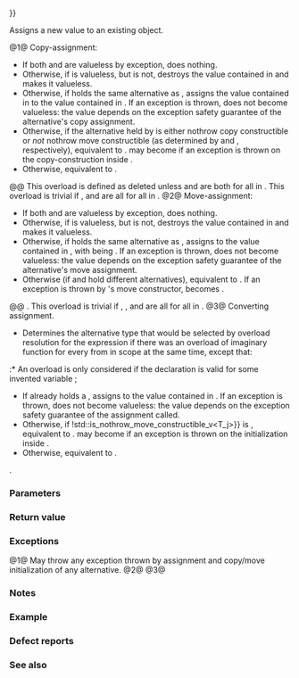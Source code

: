 {{cpp/utility/variant/title|operator{{=}}}}
{{cpp/utility/variant/navbar}}
{{dcl begin}}
{{dcl|num=1|since=c++17|1=
constexpr variant&amp; operator=( const variant&amp; rhs );
}}
{{dcl|num=2|since=c++17|1=
constexpr variant&amp; operator=( variant&amp;&amp; rhs ) noexcept(/* see below */);
}}
{{dcla|num=3|since=c++17|constexpr=c++20|1=
template&lt; class T &gt;
variant&amp; operator=( T&amp;&amp; t ) noexcept(/* see below */);
}}
{{dcl end}}

Assigns a new value to an existing {{tt|variant}} object.

@1@ Copy-assignment:
* If both {{c|*this}} and {{c|rhs}} are valueless by exception, does nothing.
* Otherwise, if {{c|rhs}} is valueless, but {{c|*this}} is not, destroys the value contained in {{c|*this}} and makes it valueless.
* Otherwise, if {{c|rhs}} holds the same alternative as {{c|*this}}, assigns the value contained in {{c|rhs}} to the value contained in {{c|*this}}. If an exception is thrown, {{c|*this}} does not become valueless: the value depends on the exception safety guarantee of the alternative's copy assignment.
* Otherwise, if the alternative held by {{c|rhs}} is either nothrow copy constructible or ''not'' nothrow move constructible (as determined by {{lc|std::is_nothrow_copy_constructible}} and {{lc|std::is_nothrow_move_constructible}}, respectively), equivalent to {{c|this-&gt;emplace&lt;rhs.index()&gt;(*std::get_if&lt;rhs.index()&gt;(std::addressof(rhs)))}}. {{c|*this}} may become {{rlpt|valueless_by_exception}} if an exception is thrown on the copy-construction inside {{rlpt|emplace}}.
* Otherwise, equivalent to {{c|1=this-&gt;operator=(variant(rhs))}}.
@@ This overload is defined as deleted unless {{c|std::is_copy_constructible_v&lt;T_i&gt;}} and {{c|std::is_copy_assignable_v&lt;T_i&gt;}} are both {{c|true}} for all {{tt|T_i}} in {{tt|Types...}}. This overload is trivial if {{c|std::is_trivially_copy_constructible_v&lt;T_i&gt;}},{{c|std::is_trivially_copy_assignable_v&lt;T_i&gt;}} and {{c|std::is_trivially_destructible_v&lt;T_i&gt;}} are all {{c|true}} for all {{tt|T_i}} in {{tt|Types...}}.
@2@ Move-assignment:
* If both {{c|*this}} and {{c|rhs}} are valueless by exception, does nothing.
* Otherwise, if {{c|rhs}} is valueless, but {{c|*this}} is not, destroys the value contained in {{c|*this}} and makes it valueless.
* Otherwise, if {{c|rhs}} holds the same alternative as {{c|*this}}, assigns {{c|std::move(*std::get_if&lt;j&gt;(std::addressof(rhs)))}} to the value contained in {{c|*this}}, with {{tt|j}} being {{tt|index()}}. If an exception is thrown, {{c|*this}} does not become valueless: the value depends on the exception safety guarantee of the alternative's move assignment.
* Otherwise (if {{c|rhs}} and {{c|*this}} hold different alternatives), equivalent to {{c|this-&gt;emplace&lt;rhs.index()&gt;(std::move(*std::get_if&lt;rhs.index()&gt;(std::addressof(rhs))))}}. If an exception is thrown by {{tt|T_i}}'s move constructor, {{c|*this}} becomes {{rlpt|valueless_by_exception}}.
@@ {{cpp/enable_if|{{c|std::is_move_constructible_v&lt;T_i&gt;}} and {{c|std::is_move_assignable_v&lt;T_i&gt;}} are both {{c|true}} for all {{tt|T_i}} in {{tt|Types...}}}}. This overload is trivial if {{c|std::is_trivially_move_constructible_v&lt;T_i&gt;}}, {{c|std::is_trivially_move_assignable_v&lt;T_i&gt;}}, and {{c|std::is_trivially_destructible_v&lt;T_i&gt;}} are all {{c|true}} for all {{tt|T_i}} in {{tt|Types...}}.
@3@ Converting assignment.
* Determines the alternative type {{tt|T_j}} that would be selected by overload resolution for the expression {{c|F(std::forward&lt;T&gt;(t))}} if there was an overload of imaginary function {{c|F(T_i)}} for every {{tt|T_i}} from {{tt|Types...}} in scope at the same time, except that:
:* An overload {{c|F(T_i)}} is only considered if the declaration {{c|1=T_i x[] = { std::forward&lt;T&gt;(t) };}} is valid for some invented variable {{tt|x}};
* If {{c|*this}} already holds a {{tt|T_j}}, assigns {{c|std::forward&lt;T&gt;(t)}} to the value contained in {{c|*this}}. If an exception is thrown, {{c|*this}} does not become valueless: the value depends on the exception safety guarantee of the assignment called.
* Otherwise, if {{c|std::is_nothrow_constructible_v&lt;T_j, T&gt; {{!!}} !std::is_nothrow_move_constructible_v&lt;T_j&gt;}} is {{c|true}}, equivalent to {{c|this-&gt;emplace&lt;j&gt;(std::forward&lt;T&gt;(t))}}. {{c|*this}} may become {{rlpt|valueless_by_exception}} if an exception is thrown on the initialization inside {{rlpt|emplace}}.
* Otherwise, equivalent to {{c|this-&gt;emplace&lt;j&gt;(T_j(std::forward&lt;T&gt;(t)))}}.
{{cpp/enable_if|{{rev inl|until=c++20|{{c|std::decay_t&lt;T&gt;}}}}{{rev inl|since=c++20|{{c|std::remove_cvref_t&lt;T&gt;}}}} is not the same type as {{rlpt|/|variant}} and {{c|std::is_assignable_v&lt;T_j&amp;, T&gt;}} is {{c|true}} and {{c|std::is_constructible_v&lt;T_j, T&gt;}} is {{c|true}} and the expression {{c|F(std::forward&lt;T&gt;(t))}} (with F being the above-mentioned set of imaginary functions) is well formed}}.
{{source|1=
std::variant&lt;std::string&gt; v1;
v1 = "abc"; // OK
std::variant&lt;std::string, std::string&gt; v2;
v2 = "abc"; // Error
std::variant &lt;std::string, bool&gt; v3;
v3 = "abc"; // OK, chooses string; bool is not a candidate
std::variant&lt;float, long, double&gt; v4; // holds float
v4 = 0; // OK, holds long; float and double are not candidates
}}

===Parameters===
{{par begin}}
{{par|rhs|another {{tt|variant}}}}
{{par|t|a value convertible to one of the variant's alternatives}}
{{par end}}

===Return value===
{{c|*this}}

===Exceptions===
@1@ May throw any exception thrown by assignment and copy/move initialization of any alternative.
@2@ {{noexcept|((std::is_nothrow_move_constructible_v&lt;Types&gt; &amp;&amp;
           std::is_nothrow_move_assignable_v&lt;Types&gt;) &amp;&amp; ...)}}
@3@ {{noexcept|std::is_nothrow_assignable_v&lt;T_j&amp;, T&gt; &amp;&amp;
         std::is_nothrow_constructible_v&lt;T_j, T&gt;}}

===Notes===
{{ftm begin}}
{{ftm|std=C++20|dr=yes|value=202106L|__cpp_lib_variant|Fully {{c/core|constexpr}} {{tt|std::variant}} {{vl|3}}}}
{{ftm end}}

===Example===
{{example
|code=
#include &lt;iomanip&gt;
#include &lt;iostream&gt;
#include &lt;string&gt;
#include &lt;type_traits&gt;
#include &lt;variant&gt;
 
std::ostream&amp; operator&lt;&lt;(std::ostream&amp; os, std::variant&lt;int, std::string&gt; const&amp; va)
{
    os &lt;&lt; ": { ";
 
    std::visit([&amp;](auto&amp;&amp; arg)
    {
        using T = std::decay_t&lt;decltype(arg)&gt;;
        if constexpr (std::is_same_v&lt;T, int&gt;)
            os &lt;&lt; arg;
        else if constexpr (std::is_same_v&lt;T, std::string&gt;)
            os &lt;&lt; std::quoted(arg);
    }, va);
 
    return os &lt;&lt; " };\n";
}
 
int main()
{
    std::variant&lt;int, std::string&gt; a{2017}, b{"CppCon"};
    std::cout &lt;&lt; "a" &lt;&lt; a &lt;&lt; "b" &lt;&lt; b &lt;&lt; '\n';
 
    std::cout &lt;&lt; "(1) operator=( const variant&amp; rhs )\n";
    a = b;
    std::cout &lt;&lt; "a" &lt;&lt; a &lt;&lt; "b" &lt;&lt; b &lt;&lt; '\n';
 
    std::cout &lt;&lt; "(2) operator=( variant&amp;&amp; rhs )\n";
    a = std::move(b);
    std::cout &lt;&lt; "a" &lt;&lt; a &lt;&lt; "b" &lt;&lt; b &lt;&lt; '\n';
 
    std::cout &lt;&lt; "(3) operator=( T&amp;&amp; t ), where T is int\n";
    a = 2019;
    std::cout &lt;&lt; "a" &lt;&lt; a &lt;&lt; '\n';
 
    std::cout &lt;&lt; "(3) operator=( T&amp;&amp; t ), where T is std::string\n";
    std::string s{"CppNow"};
    std::cout &lt;&lt; "s: " &lt;&lt; std::quoted(s) &lt;&lt; '\n';
    a = std::move(s);
    std::cout &lt;&lt; "a" &lt;&lt; a &lt;&lt; "s: " &lt;&lt; std::quoted(s) &lt;&lt; '\n';
}
|p=true&lt;!--state of std::string after std::move is unspecified--&gt;
|output=
a: { 2017 };
b: { "CppCon" };

(1) operator=( const variant&amp; rhs )
a: { "CppCon" };
b: { "CppCon" };

(2) operator=( variant&amp;&amp; rhs )
a: { "CppCon" };
b: { "" };

(3) operator=( T&amp;&amp; t ), where T is int
a: { 2019 };

(3) operator=( T&amp;&amp; t ), where T is std::string
s: "CppNow"
a: { "CppNow" };
s: ""
}}

===Defect reports===
{{dr list begin}}
{{dr list item|wg=lwg|std=C++17|dr=3024|before=copy assignment operator doesn't participate in overload resolution&lt;br&gt;if any member type is not copyable|after=defined as deleted instead}}
{{dr list item|wg=lwg|dr=3585|std=c++17|before=converting assignment was sometimes unexpectedly ill-formed&lt;br&gt;because there was no available move assignment|after=made well-formed}}
{{dr list item|paper=P0602R4|std=C++17|before=copy/move assignment may not be trivial&lt;br&gt;even if underlying operations are trivial|after=required to propagate triviality}}
{{dr list item|paper=P0608R3|std=C++17|before=converting assignment blindly assembles an overload set,&lt;br&gt;leading to unintended conversions|after=narrowing and boolean conversions&lt;br&gt;not considered}}
{{dr list item|paper=P2231R1|std=C++20|before=converting assignment {{vl|3}} was not {{c/core|constexpr}}&lt;br&gt;while the required operations can be {{c/core|constexpr}} in C++20|after=made {{c/core|constexpr}}}}
{{dr list end}}

===See also===
{{dsc begin}}
{{dsc inc|cpp/utility/variant/dsc emplace}}
{{dsc end}}

{{langlinks|de|es|ja|ru|zh}}